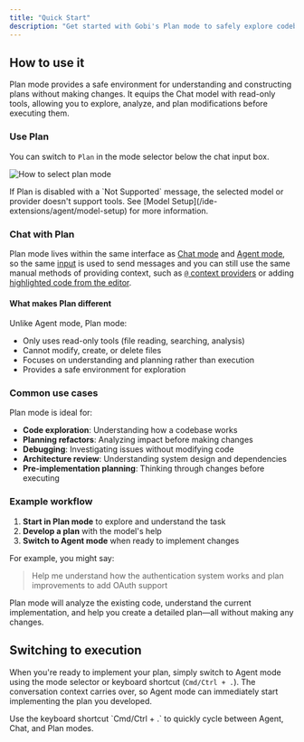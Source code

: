 ```yaml
---
title: "Quick Start"
description: "Get started with Gobi's Plan mode to safely explore codebases, plan refactors, debug issues, and develop implementation strategies without modifying code before switching to execution"
---
```


## How to use it

Plan mode provides a safe environment for understanding and constructing plans without making changes. It equips the Chat model with read-only tools, allowing you to explore, analyze, and plan modifications before executing them.

### Use Plan

You can switch to `Plan` in the mode selector below the chat input box.

![How to select plan mode](/images/plan-mode-selector.png)

<Info>
  If Plan is disabled with a `Not Supported` message, the selected model or
  provider doesn't support tools. See [Model Setup](/ide-extensions/agent/model-setup)
  for more information.
</Info>

### Chat with Plan

Plan mode lives within the same interface as [Chat mode](/ide-extensions/chat/how-it-works) and [Agent mode](/ide-extensions/agent/how-it-works), so the same [input](/ide-extensions/chat/quick-start#how-to-start-a-conversation) is used to send messages and you can still use the same manual methods of providing context, such as [`@` context providers](/ide-extensions/chat/quick-start#how-to-use--for-additional-context) or adding [highlighted code from the editor](/ide-extensions/chat/quick-start#how-to-include-code-context).

#### What makes Plan different

Unlike Agent mode, Plan mode:

- Only uses read-only tools (file reading, searching, analysis)
- Cannot modify, create, or delete files
- Focuses on understanding and planning rather than execution
- Provides a safe environment for exploration

### Common use cases

Plan mode is ideal for:

- **Code exploration**: Understanding how a codebase works
- **Planning refactors**: Analyzing impact before making changes
- **Debugging**: Investigating issues without modifying code
- **Architecture review**: Understanding system design and dependencies
- **Pre-implementation planning**: Thinking through changes before executing

### Example workflow

1. **Start in Plan mode** to explore and understand the task
2. **Develop a plan** with the model's help
3. **Switch to Agent mode** when ready to implement changes

For example, you might say:

> Help me understand how the authentication system works and plan improvements to add OAuth support

Plan mode will analyze the existing code, understand the current implementation, and help you create a detailed plan—all without making any changes.

## Switching to execution

When you're ready to implement your plan, simply switch to Agent mode using the mode selector or keyboard shortcut (`Cmd/Ctrl + .`). The conversation context carries over, so Agent mode can immediately start implementing the plan you developed.

<Tip>
  Use the keyboard shortcut `Cmd/Ctrl + .` to quickly cycle between Agent, Chat,
  and Plan modes.
</Tip>

